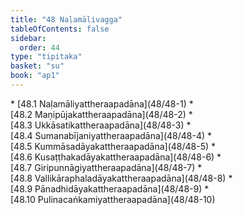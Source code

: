 ```yaml
---
title: "48 Naḷamālivagga"
tableOfContents: false
sidebar:
  order: 44
type: "tipitaka"
basket: "su"
book: "ap1"
---
```



<DynamicBreadcrumb />



<TableOfContents book="ap1" section="48">
* [48.1 Naḷamāliyattheraapadāna](48/48-1)
* [48.2 Maṇipūjakattheraapadāna](48/48-2)
* [48.3 Ukkāsatikattheraapadāna](48/48-3)
* [48.4 Sumanabījaniyattheraapadāna](48/48-4)
* [48.5 Kummāsadāyakattheraapadāna](48/48-5)
* [48.6 Kusaṭṭhakadāyakattheraapadāna](48/48-6)
* [48.7 Giripunnāgiyattheraapadāna](48/48-7)
* [48.8 Vallikāraphaladāyakattheraapadāna](48/48-8)
* [48.9 Pānadhidāyakattheraapadāna](48/48-9)
* [48.10 Pulinacaṅkamiyattheraapadāna](48/48-10)
</TableOfContents>